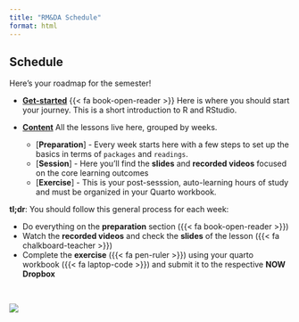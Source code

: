 ```yaml
---
title: "RM&DA Schedule"
format: html
---
```


## Schedule

Here’s your roadmap for the semester!

* [**Get-started**](get-started/1-install.qmd) {{< fa book-open-reader >}} Here is where you should start your journey. This is a short introduction to R and RStudio.

* [**Content**](sessions/index.qmd) <i class="bi bi-columns-gap"></i>
All the lessons live here, grouped by weeks.
  * [**Preparation**] - Every week starts here with a few steps to set up the basics in terms of `packages` and `readings`.
  * [**Session**] - Here you'll find the **slides** and **recorded videos** focused on the core learning outcomes
  * [**Exercise**] - This is your post-sesssion, auto-learning hours of study and must be organized in your Quarto workbook.
  
:::::: {.row .d-flex .justify-content-center}
::::: {.col-12 .col-sm-10 .col-md-6}
:::: {.card .bg-danger .text-white}
::: {.card-body}

**tl;dr**: You should follow this general process for each week:

- Do everything on the **preparation** section ({{< fa book-open-reader >}})
- Watch the **recorded videos** and check the **slides** of the lesson ({{< fa chalkboard-teacher >}})
- Complete the **exercise** ({{< fa pen-ruler >}}) using your quarto workbook ({{< fa laptop-code >}}) and submit it to the respective **NOW Dropbox**

:::
::::
:::::
::::::
<br>

![](/img/class-workflow.png){fig-align="center"}

